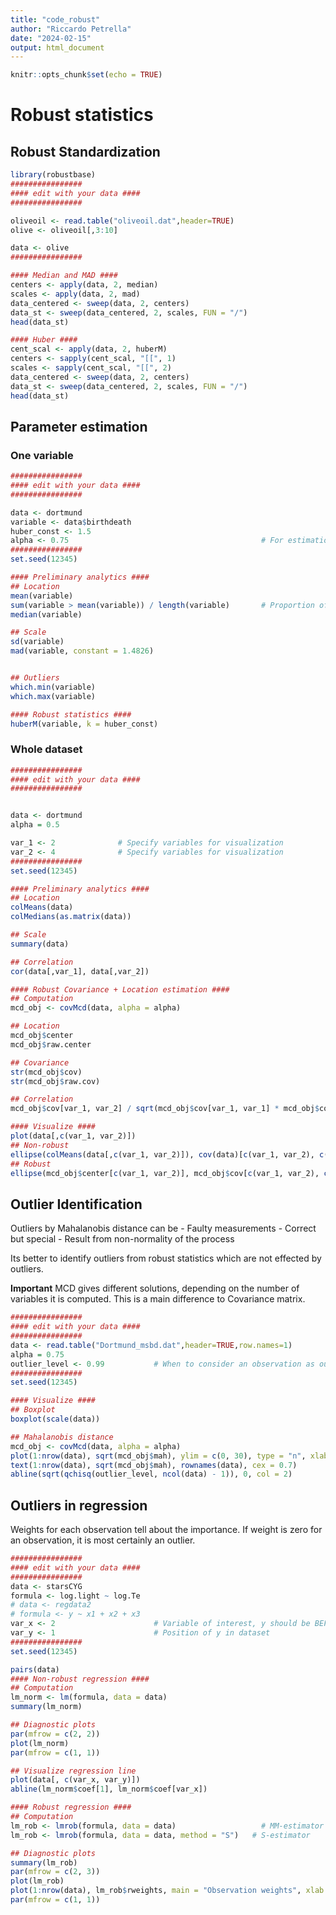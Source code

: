 ---
title: "code_robust"
author: "Riccardo Petrella"
date: "2024-02-15"
output: html_document
---

```{r setup, include=FALSE}
knitr::opts_chunk$set(echo = TRUE)
```

# Robust statistics 
## Robust Standardization 
```{r}
library(robustbase)
################
#### edit with your data ####
################

oliveoil <- read.table("oliveoil.dat",header=TRUE)
olive <- oliveoil[,3:10]

data <- olive 
################

#### Median and MAD ####
centers <- apply(data, 2, median)
scales <- apply(data, 2, mad)
data_centered <- sweep(data, 2, centers)
data_st <- sweep(data_centered, 2, scales, FUN = "/")
head(data_st)

#### Huber ####
cent_scal <- apply(data, 2, huberM)
centers <- sapply(cent_scal, "[[", 1)
scales <- sapply(cent_scal, "[[", 2)
data_centered <- sweep(data, 2, centers)
data_st <- sweep(data_centered, 2, scales, FUN = "/")
head(data_st)
```
## Parameter estimation 

### One variable 
```{r}
################
#### edit with your data ####
################

data <- dortmund 
variable <- data$birthdeath
huber_const <- 1.5
alpha <- 0.75                                           # For estimation of MCD (Minimum Covariance Determinant)
################
set.seed(12345)

#### Preliminary analytics #### 
## Location 
mean(variable)
sum(variable > mean(variable)) / length(variable)       # Proportion of observations above / below mean 
median(variable) 

## Scale 
sd(variable)
mad(variable, constant = 1.4826)


## Outliers 
which.min(variable)
which.max(variable) 

#### Robust statistics #### 
huberM(variable, k = huber_const)
```

### Whole dataset 

```{r}
################
#### edit with your data ####
################


data <- dortmund 
alpha = 0.5

var_1 <- 2              # Specify variables for visualization
var_2 <- 4              # Specify variables for visualization
################
set.seed(12345)

#### Preliminary analytics #### 
## Location 
colMeans(data)
colMedians(as.matrix(data))

## Scale 
summary(data)

## Correlation 
cor(data[,var_1], data[,var_2])

#### Robust Covariance + Location estimation #### 
## Computation 
mcd_obj <- covMcd(data, alpha = alpha) 

## Location
mcd_obj$center 
mcd_obj$raw.center 

## Covariance 
str(mcd_obj$cov)
str(mcd_obj$raw.cov)

## Correlation
mcd_obj$cov[var_1, var_2] / sqrt(mcd_obj$cov[var_1, var_1] * mcd_obj$cov[var_2, var_2])

#### Visualize ####
plot(data[,c(var_1, var_2)])
## Non-robust
ellipse(colMeans(data[,c(var_1, var_2)]), cov(data)[c(var_1, var_2), c(var_1, var_2)], alpha = 0.01)
## Robust 
ellipse(mcd_obj$center[c(var_1, var_2)], mcd_obj$cov[c(var_1, var_2), c(var_1, var_2)], col = 4, alpha = 0.01)
```

## Outlier Identification 

Outliers by Mahalanobis distance can be 
- Faulty measurements 
- Correct but special 
- Result from non-normality of the process 

Its better to identify outliers from robust statistics which 
are not effected by outliers. 

**Important** 
MCD gives different solutions, depending on the number of variables 
it is computed. This is a main difference to Covariance matrix. 

```{r}
################
#### edit with your data ####
################
data <- read.table("Dortmund_msbd.dat",header=TRUE,row.names=1) 
alpha = 0.75
outlier_level <- 0.99           # When to consider an observation as outlier, based on (normal) Mahanalobis distance 
################
set.seed(12345)

#### Visualize #### 
## Boxplot 
boxplot(scale(data))

## Mahalanobis distance 
mcd_obj <- covMcd(data, alpha = alpha) 
plot(1:nrow(data), sqrt(mcd_obj$mah), ylim = c(0, 30), type = "n", xlab = "Observation", ylab = "Robust Mahalanobis distance")
text(1:nrow(data), sqrt(mcd_obj$mah), rownames(data), cex = 0.7) 
abline(sqrt(qchisq(outlier_level, ncol(data) - 1)), 0, col = 2)
```

## Outliers in regression 

Weights for each observation tell about the importance.
If weight is zero for an observation, it is most certainly an outlier. 
```{r}
################
#### edit with your data ####
################
data <- starsCYG  
formula <- log.light ~ log.Te
# data <- regdata2  
# formula <- y ~ x1 + x2 + x3
var_x <- 2                      # Variable of interest, y should be BEFORE x 
var_y <- 1                      # Position of y in dataset 
################ 
set.seed(12345)

pairs(data) 
#### Non-robust regression ####
## Computation 
lm_norm <- lm(formula, data = data)
summary(lm_norm)

## Diagnostic plots 
par(mfrow = c(2, 2))
plot(lm_norm)
par(mfrow = c(1, 1))

## Visualize regression line 
plot(data[, c(var_x, var_y)])
abline(lm_norm$coef[1], lm_norm$coef[var_x])

#### Robust regression #### 
## Computation
lm_rob <- lmrob(formula, data = data)                   # MM-estimator 
lm_rob <- lmrob(formula, data = data, method = "S")   # S-estimator 

## Diagnostic plots 
summary(lm_rob)
par(mfrow = c(2, 3))
plot(lm_rob)
plot(1:nrow(data), lm_rob$rweights, main = "Observation weights", xlab = "Obs. number", ylab = "Robustness weights")
par(mfrow = c(1, 1))
```